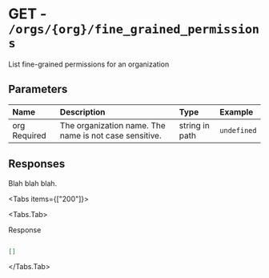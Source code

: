 
# GET - `/orgs/{org}/fine_grained_permissions`

List fine-grained permissions for an organization

## Parameters

| Name | Description | Type | Example |
| :---- | :---- | :---- | :---- |
| org <span class="bg-blue-100 text-blue-800 text-xs font-medium me-2 px-2.5 py-0.5 rounded dark:bg-blue-900 dark:text-blue-300">Required</span> | The organization name. The name is not case sensitive. | string in path | `undefined` |

## Responses

Blah blah blah.

<Tabs items={["200"]}>

<Tabs.Tab>

Response

```json

[]

```

</Tabs.Tab>

</Tabs>
